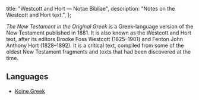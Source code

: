   title: "Westcott and Hort — Notae Bibliae",
  description: "Notes on the Westcott and Hort text.",
};

<Initial text="Westcott and Hort"/>

*The New Testament in the Original Greek* is a Greek-language version of the New Testament published in 1881. It is also known as the Westcott and Hort text, after its editors Brooke Foss Westcott (1825–1901) and Fenton John Anthony Hort (1828–1892). It is a critical text, compiled from some of the oldest New Testament fragments and texts that had been discovered at the time.

## Languages

* [Koine Greek](/bible/languages/koine-greek)
